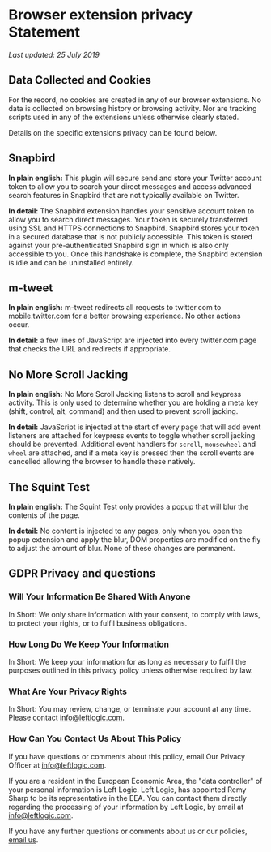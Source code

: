 
<Layout>

  <style jsx>{`h2 { font-weight: normal; }`}</style>

# Browser extension privacy Statement

_Last updated: 25 July 2019_

## Data Collected and Cookies

For the record, no cookies are created in any of our browser extensions. No data is collected on browsing history or browsing activity. Nor are tracking scripts used in any of the extensions unless otherwise clearly stated.

Details on the specific extensions privacy can be found below.

## Snapbird

**In plain english:** This plugin will secure send and store your Twitter account token to allow you to search your direct messages and access advanced search features in Snapbird that are not typically available on Twitter.

**In detail:** The Snapbird extension handles your sensitive account token to allow you to search direct messages. Your token is securely transferred using SSL and HTTPS connections to Snapbird. Snapbird stores your token in a secured database that is not publicly accessible. This token is stored against your pre-authenticated Snapbird sign in which is also only accessible to you. Once this handshake is complete, the Snapbird extension is idle and can be uninstalled entirely.

## m-tweet

**In plain english:** m-tweet redirects all requests to twitter.com to mobile.twitter.com for a better browsing experience. No other actions occur.

**In detail:** a few lines of JavaScript are injected into every twitter.com page that checks the URL and redirects if appropriate.

## No More Scroll Jacking

**In plain english:** No More Scroll Jacking listens to scroll and keypress activity. This is only used to determine whether you are holding a meta key (shift, control, alt, command) and then used to prevent scroll jacking.

**In detail:** JavaScript is injected at the start of every page that will add event listeners are attached for keypress events to toggle whether scroll jacking should be prevented. Additional event handlers for `scroll`, `mousewheel` and `wheel` are attached, and if a meta key is pressed then the scroll events are cancelled allowing the browser to handle these natively.

## The Squint Test

**In plain english:** The Squint Test only provides a popup that will blur the contents of the page.

**In detail:** No content is injected to any pages, only when you open the popup extension and apply the blur, DOM properties are modified on the fly to adjust the amount of blur. None of these changes are permanent.

## GDPR Privacy and questions

### Will Your Information Be Shared With Anyone

In Short: We only share information with your consent, to comply with laws, to protect your rights, or to fulfil business obligations.

### How Long Do We Keep Your Information

In Short: We keep your information for as long as necessary to fulfil the purposes outlined in this privacy policy unless otherwise required by law.

### What Are Your Privacy Rights

In Short: You may review, change, or terminate your account at any time. Please contact [info@leftlogic.com](mailto:info@leftlogic.com?subject=GDPR+request).

### How Can You Contact Us About This Policy

If you have questions or comments about this policy, email Our Privacy Officer at [info@leftlogic.com](mailto:info@leftlogic.com?subject=GDPR+request).

If you are a resident in the European Economic Area, the "data controller" of your personal information is Left Logic. Left Logic, has appointed Remy Sharp to be its representative in the EEA. You can contact them directly regarding the processing of your information by Left Logic, by email at [info@leftlogic.com](mailto:info@leftlogic.com?subject=GDPR+request).

If you have any further questions or comments about us or our policies, [email us](/contact).

</Layout>
